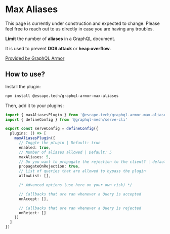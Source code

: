 
# Max Aliases

<Callout>
  This page is currently under construction and expected to change. Please feel free to reach out to
  us directly in case you are having any troubles.
</Callout>

**Limit** the number of **aliases** in a GraphQL document.

It is used to prevent **DOS attack** or **heap overflow**.

[Provided by GraphQL Armor](https://escape.tech/graphql-armor/docs/plugins/max-aliases)

## How to use?

Install the plugin:

```sh npm2yarn
npm install @escape.tech/graphql-armor-max-aliases
```

Then, add it to your plugins:

```ts filename="mesh.config.ts"
import { maxAliasesPlugin } from '@escape.tech/graphql-armor-max-aliases'
import { defineConfig } from '@graphql-mesh/serve-cli'

export const serveConfig = defineConfig({
  plugins: () => [
    maxAliasesPlugin({
      // Toggle the plugin | Default: true
      enabled: true,
      // Number of aliases allowed | Default: 5
      maxAliases: 5,
      // Do you want to propagate the rejection to the client? | default: true
      propagateOnRejection: true,
      // List of queries that are allowed to bypass the plugin
      allowList: [],

      /* Advanced options (use here on your own risk) */

      // Callbacks that are ran whenever a Query is accepted
      onAccept: [],

      // Callbacks that are ran whenever a Query is rejected
      onReject: []
    })
  ]
})
```
